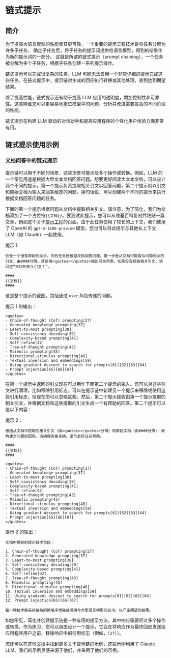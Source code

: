 # 链式提示


## 简介

为了提高大语言模型的性能使其更可靠，一个重要的提示工程技术是将任务分解为许多子任务。 确定子任务后，将子任务的提示词提供给语言模型，得到的结果作为新的提示词的一部分。 这就是所谓的链式提示（prompt chaining），一个任务被分解为多个子任务，根据子任务创建一系列提示操作。

链式提示可以完成很复杂的任务。LLM 可能无法仅用一个非常详细的提示完成这些任务。在链式提示中，提示链对生成的回应执行转换或其他处理，直到达到期望结果。

除了提高性能，链式提示还有助于提高 LLM 应用的透明度，增加控制性和可靠性。这意味着您可以更容易地定位模型中的问题，分析并改进需要提高的不同阶段的性能。

链式提示在构建 LLM 驱动的对话助手和提高应用程序的个性化用户体验方面非常有用。

## 链式提示使用示例

### 文档问答中的链式提示

提示链可以用于不同的场景，这些场景可能涉及多个操作或转换。例如，LLM 的一个常见用途是根据大型文本文档回答问题。想要更好阅读大文本文档，可以设计两个不同的提示，第一个提示负责提取相关引文以回答问题，第二个提示则以引文和原始文档为输入来回答给定的问题。换句话说，可以创建两个不同的提示来执行根据文档回答问题的任务。

下面的第一个提示根据问题从文档中提取相关引文。请注意，为了简化，我们为文档添加了一个占位符`{{文档}}`。要测试此提示，您可以从维基百科复制并粘贴一篇文章，例如这个关于[提示工程](https://zh.wikipedia.org/wiki/提示工程)的页面。由于此任务使用了较长的上下文，我们使用了 OpenAI 的 `gpt-4-1106-preview` 模型。您也可以将此提示与其他长上下文 LLM（如 Claude）一起使用。

提示 1:
```
你是一个很有帮助的助手。你的任务是根据文档回答问题。第一步是从文档中提取与问题相关的引文，由####分隔。请使用<quotes></quotes>输出引文列表。如果没有找到相关引文，请回应“未找到相关引文！”。

####
{{文档}}
####
```

这是整个提示的截图，包括通过 `user` 角色传递的问题。

<Screenshot src={PC1} alt="Prompt Chaining Part 1" />

提示 1 的输出：
```
<quotes>
- Chain-of-thought (CoT) prompting[27]
- Generated knowledge prompting[37]
- Least-to-most prompting[38]
- Self-consistency decoding[39]
- Complexity-based prompting[41]
- Self-refine[42]
- Tree-of-thought prompting[43]
- Maieutic prompting[45]
- Directional-stimulus prompting[46]
- Textual inversion and embeddings[59]
- Using gradient descent to search for prompts[61][62][63][64]
- Prompt injection[65][66][67]
</quotes>
```

在第一个提示中返回的引文现在可以用作下面第二个提示的输入。您可以对这些引文进行清理，比如移除引用标志。可以在提示链中新建另一个提示来移除或使用这些引用标志，但现在您可以忽略这些。然后，第二个提示接收由第一个提示提取的相关引文，并根据文档和这些提取的引文生成一个有帮助的回答。第二个提示可以是以下内容：

提示 2：
```
根据从文档中提取的相关引文（由<quotes></quotes>分隔）和原始文档（由####分隔），请构建对问题的回答。请确保答案准确、语气友好且有帮助。

####
{{文档}}
####

<quotes>
- Chain-of-thought (CoT) prompting[27]
- Generated knowledge prompting[37]
- Least-to-most prompting[38]
- Self-consistency decoding[39]
- Complexity-based prompting[41]
- Self-refine[42]
- Tree-of-thought prompting[43]
- Maieutic prompting[45]
- Directional-stimulus prompting[46]
- Textual inversion and embeddings[59]
- Using gradient descent to search for prompts[61][62][63][64]
- Prompt injection[65][66][67]
</quotes>
```

提示 2 的输出：
```
文档中提到的提示技术包括：

1. Chain-of-thought (CoT) prompting[27]
2. Generated knowledge prompting[37]
3. Least-to-most prompting[38]
4. Self-consistency decoding[39]
5. Complexity-based prompting[41]
6. Self-refine[42]
7. Tree-of-thought prompting[43]
8. Maieutic prompting[45]
9. Directional-stimulus prompting[46]
10. Textual inversion and embeddings[59]
11. Using gradient descent to search for prompts[61][62][63][64]
12. Prompt injection[65][66][67]

每一种技术都采用独特的策略来增强或明确与大型语言模型的互动，以产生期望的结果。
```

如您所见，简化并创建提示链是一种有用的提示方法，其中响应需要经过多个操作或转换。作为练习，您可以自由设计一个提示，它会在将响应作为最终回应发送给应用程序用户之前，移除响应中的引用标志（例如，`[27]`）。

您还可以在这份[文档](https://docs.anthropic.com/claude/docs/prompt-chaining)中找到更多关于提示链的示例，这些示例利用了 Claude LLM。我们的示例灵感来源于他们，并采用了他们的示例。
